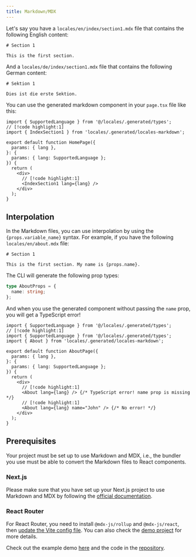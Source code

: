 ```yaml
---
title: Markdown/MDX
---
```


Let's say you have a `locales/en/index/section1.mdx` file that contains the following English content:

```mdx title="locales/en/index/section1.mdx"
# Section 1

This is the first section.
```

And a `locales/de/index/section1.mdx` file that contains the following German content:

```mdx title="locales/de/index/section1.mdx"
# Sektion 1

Dies ist die erste Sektion.
```

You can use the generated markdown component in your `page.tsx` file like this:

```tsx title="app/[lang]/page.tsx"
import { SupportedLanguage } from '@/locales/.generated/types';
// [!code highlight:1]
import { IndexSection1 } from 'locales/.generated/locales-markdown';

export default function HomePage({
  params: { lang },
}: {
  params: { lang: SupportedLanguage };
}) {
  return (
    <div>
      // [!code highlight:1]
      <IndexSection1 lang={lang} />
    </div>
  );
}
```

## Interpolation

In the Markdown files, you can use interpolation by using the `{props.variable_name}` syntax. For example, if you have the following `locales/en/about.mdx` file:

```mdx title="locales/en/about.mdx"
# Section 1

This is the first section. My name is {props.name}.
```

The CLI will generate the following prop types:

```typescript
type AboutProps = {
  name: string;
};
```

And when you use the generated component without passing the `name` prop, you will get a TypeScript error!

```tsx title="app/[lang]/about.tsx"
import { SupportedLanguage } from '@/locales/.generated/types';
// [!code highlight:1]
import { SupportedLanguage } from '@/locales/.generated/types';
import { About } from 'locales/.generated/locales-markdown';

export default function AboutPage({
  params: { lang },
}: {
  params: { lang: SupportedLanguage };
}) {
  return (
    <div>
      // [!code highlight:1]
      <About lang={lang} /> {/* TypeScript error! name prop is missing */}
      // [!code highlight:1]
      <About lang={lang} name="John" /> {/* No error! */}
    </div>
  );
}
```

## Prerequisites

Your project must be set up to use Markdown and MDX, i.e., the bundler you use must be able to convert the Markdown files to React components.

### Next.js

Please make sure that you have set up your Next.js project to use Markdown and
MDX by following the [official
documentation](https://nextjs.org/docs/app/building-your-application/configuring/mdx).

### React Router

For React Router, you need to install `@mdx-js/rollup` and `@mdx-js/react`,
then [update the Vite config
file](https://mdxjs.com/docs/getting-started/#vite). You can also check the
[demo
project](https://github.com/nicnocquee/simple-i18n-next-demo-react-router) for
more details.

Check out the example demo [here](https://simple-i18n-next-example.vercel.app/en/about-markdown) and the code in the [repository](<https://github.com/nicnocquee/simple-i18n-next-example/blob/main/app/(with-lang)/%5Blang%5D/about-markdown/%5BuserId%5D/page.tsx>).
